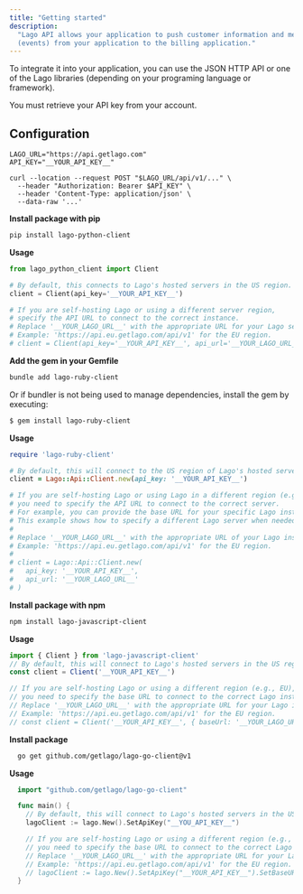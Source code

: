 ```yaml
---
title: "Getting started"
description:
  "Lago API allows your application to push customer information and metrics
  (events) from your application to the billing application."
---
```


To integrate it into your application, you can use the JSON HTTP API or one of
the Lago libraries (depending on your programing language or framework).

You must retrieve your API key from your account.

## Configuration[](#configuration "Direct link to heading")

<Tabs>

<Tab title="Curl">

```shell
LAGO_URL="https://api.getlago.com"
API_KEY="__YOUR_API_KEY__"

curl --location --request POST "$LAGO_URL/api/v1/..." \
  --header "Authorization: Bearer $API_KEY" \
  --header 'Content-Type: application/json' \
  --data-raw '...'
```

</Tab>

<Tab title="Python">

**Install package with pip**

```bash
pip install lago-python-client
```

**Usage**

```python
from lago_python_client import Client

# By default, this connects to Lago's hosted servers in the US region.
client = Client(api_key='__YOUR_API_KEY__')

# If you are self-hosting Lago or using a different server region,
# specify the API URL to connect to the correct instance.
# Replace '__YOUR_LAGO_URL__' with the appropriate URL for your Lago server.
# Example: 'https://api.eu.getlago.com/api/v1' for the EU region.
# client = Client(api_key='__YOUR_API_KEY__', api_url='__YOUR_LAGO_URL__')
```

</Tab>

<Tab title="Ruby">

**Add the gem in your Gemfile**

```bash
bundle add lago-ruby-client
```

Or if bundler is not being used to manage dependencies, install the gem by
executing:

```bash
$ gem install lago-ruby-client
```

**Usage**

```ruby
require 'lago-ruby-client'

# By default, this will connect to the US region of Lago's hosted servers.
client = Lago::Api::Client.new(api_key: '__YOUR_API_KEY__')

# If you are self-hosting Lago or using Lago in a different region (e.g., Europe),
# you need to specify the API URL to connect to the correct server.
# For example, you can provide the base URL for your specific Lago instance.
# This example shows how to specify a different Lago server when needed.
#
# Replace '__YOUR_LAGO_URL__' with the appropriate URL of your Lago instance.
# Example: 'https://api.eu.getlago.com/api/v1' for the EU region.
#
# client = Lago::Api::Client.new(
#   api_key: '__YOUR_API_KEY__',
#   api_url: '__YOUR_LAGO_URL__'
# )
```

</Tab>

<Tab title="Javascript">

**Install package with npm**

```bash
npm install lago-javascript-client
```

**Usage**

```js
import { Client } from 'lago-javascript-client'
// By default, this will connect to Lago's hosted servers in the US region.
const client = Client('__YOUR_API_KEY__')

// If you are self-hosting Lago or using a different region (e.g., EU),
// you need to specify the base URL to connect to the correct Lago instance.
// Replace '__YOUR_LAGO_URL__' with the appropriate URL for your Lago instance.
// Example: 'https://api.eu.getlago.com/api/v1' for the EU region.
// const client = Client('__YOUR_API_KEY__', { baseUrl: '__YOUR_LAGO_URL__' })
```

</Tab>

<Tab title="Go">

**Install package**

```bash
  go get github.com/getlago/lago-go-client@v1
```

**Usage**

```go
  import "github.com/getlago/lago-go-client"

  func main() {
    // By default, this will connect to Lago's hosted servers in the US region.
    lagoClient := lago.New().SetApiKey("__YOU_API_KEY__")

    // If you are self-hosting Lago or using a different region (e.g., EU),
    // you need to specify the base URL to connect to the correct Lago instance.
    // Replace '__YOUR_LAGO_URL__' with the appropriate URL for your Lago instance.
    // Example: 'https://api.eu.getlago.com/api/v1' for the EU region.
    // lagoClient := lago.New().SetApiKey("__YOUR_API_KEY__").SetBaseURL("__YOUR_LAGO_URL__")
  }
```

</Tab>


</Tabs>
